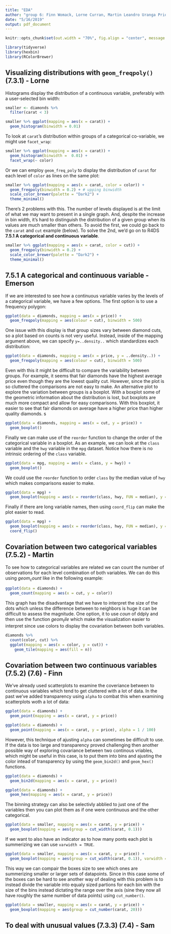 ```yaml
---
title: "EDA"
author: "group 6: Finn Womack, Lorne Curran, Martin Leandro Uranga Priore, Chenyang Duo, Emerson Webb, Jiarui Xu"
date: "5/16/2019"
output: pdf_document
---
```


```r

knitr::opts_chunk$set(out.width = "70%", fig.align = "center", message = FALSE)

library(tidyverse)
library(hexbin)
library(RColorBrewer)
```

## Visualizing distributions with `geom_freqpoly()` (7.3.1) - Lorne

Histograms display the distribution of a continuous variable, preferably with a user-selected bin width:
```r
smaller <- diamonds %>% 
  filter(carat < 3)

smaller %>% ggplot(mapping = aes(x = carat)) +
  geom_histogram(binwidth = 0.01)
```

\pagebreak

To look at `carat`'s distribution within groups of a categorical co-variable, we might use `facet_wrap`:

```r
smaller %>% ggplot(mapping = aes(x = carat)) +
  geom_histogram(binwidth =  0.01) +
  facet_wrap(~ color)
```

Or we can employ `geom_freq_poly` to display the distribution of `carat` for each level of `color` as lines on the same plot:
```r
smaller %>% ggplot(mapping = aes(x = carat, color = color)) +
  geom_freqpoly(binwidth = 0.2) + # upping binwidth
  scale_color_brewer(palette = "Dark2") +
  theme_minimal()
```

There's 2 problems with this. The number of levels displayed is at the limit of what we may want to present in a single graph. And, despite the increase in bin width, it's hard to distinguish the distribution of a given group when its values are much smaller than others. To avoid the first, we could go back to the `carat` and `cut` example (below). To solve the 2nd, we'd go on to R4DS __7.5.1 A categorical and continuous variable__.
```r
smaller %>% ggplot(mapping = aes(x = carat, color = cut)) +
  geom_freqpoly(binwidth = 0.2) +
  scale_color_brewer(palette = "Dark2") +
  theme_minimal()
```

## 7.5.1 A categorical and continuous variable - Emerson


If we are interested to see how a continuous variable varies by the levels of a categorical variable, we have a few options. The first option is to use a frequency polygon:

```r
ggplot(data = diamonds, mapping = aes(x = price)) + 
  geom_freqpoly(mapping = aes(colour = cut), binwidth = 500)
```

One issue with this display is that group sizes vary between diamond cuts, so a plot based on counts is not very useful. Instead, inside of the mapping argument above, we can specify `y=..density..` which standardizes each distribution:

```r
ggplot(data = diamonds, mapping = aes(x = price, y = ..density..)) + 
  geom_freqpoly(mapping = aes(colour = cut), binwidth = 500)
```

Even with this it might be difficult to compare the variability between groups. For example, it seems that fair diamonds have the highest average price even though they are the lowest quality cut. However, since the plot is so cluttered the comparisons are not easy to make. An alternative plot to explore the variation between groups is a boxplot. With a boxplot some of the geometric information about the distribution is lost, but boxplots are much more compact and allow for easy comparisons. With this boxplot, it easier to see that fair diamonds on average have a higher price than higher quality diamonds. s

```r
ggplot(data = diamonds, mapping = aes(x = cut, y = price)) +
  geom_boxplot()
```

Finally we can make use of the `reorder` function to change the order of the categorical variable in a boxplot. As an example, we can look at the `class` variable and the `hwy` variable in the `mpg` dataset. Notice how there is no intrinsic ordering of the `class` variable. 

```r
ggplot(data = mpg, mapping = aes(x = class, y = hwy)) +
  geom_boxplot()
```

We could use the `reorder` function to order `class` by the median value of `hwy` which makes comparisons easier to make. 

```r
ggplot(data = mpg) +
  geom_boxplot(mapping = aes(x = reorder(class, hwy, FUN = median), y = hwy))
```

Finally if there are long variable names, then using `coord_flip` can make the plot easier to read.

```r
ggplot(data = mpg) +
  geom_boxplot(mapping = aes(x = reorder(class, hwy, FUN = median), y = hwy)) +
  coord_flip()
```


\pagebreak

## Covariation between two categorical variables (7.5.2) - Martin

To see how to categorical variables are related we can count the number of observations for each level combination of both variables. We can do this using $geom_count$ like in the following example:

```r
ggplot(data = diamonds) +
  geom_count(mapping = aes(x = cut, y = color))
```
This graph has the disadvantage that we have to interpret the size of the dots which unless the difference between to neighbors is huge it can be difficult to assess the magnitude. One option, it to use $coun$ of ddply and then use the function $geom_tile$ which make the visualization easier to interpret since use colors to display the covariation between both variables.

```r
diamonds %>% 
  count(color, cut) %>%  
  ggplot(mapping = aes(x = color, y = cut)) +
    geom_tile(mapping = aes(fill = n))
```

## Covariation between two continuous variables (7.5.2) (7.6) - Finn

We've already used scatterplots to examine the coveriance between to continuous variables which tend to get cluttered with a lot of data. In the past we've added transparency using `alpha` to combat this when examining scatterplots woth a lot of data:

```r
ggplot(data = diamonds) +
  geom_point(mapping = aes(x = carat, y = price))

ggplot(data = diamonds) + 
  geom_point(mapping = aes(x = carat, y = price), alpha = 1 / 100)
```

However, this technique of ajusting `alpha` can sometimes be difficult to use. If the data is too large and transparency proved challenging then another possible way of exploring covariance between two continous vriables, which might be useful in this case, is to put them into bins and ajusting the color intead of transparency by using the `geom_bin2d()` and `geom_hex()` functions. 

```r
ggplot(data = diamonds) +
  geom_bin2d(mapping = aes(x = carat, y = price))

ggplot(data = diamonds) +
  geom_hex(mapping = aes(x = carat, y = price))
```

The binning strategy can also be selectivly abblied to just one of the variables then you can plot them as if one were continuous and the other categorical.

```r
ggplot(data = smaller, mapping = aes(x = carat, y = price)) + 
  geom_boxplot(mapping = aes(group = cut_width(carat, 0.1)))
```

If we want to also have an indicator as to how many ponts each plot is summerizing we can use `varwidth = TRUE`.

```r
ggplot(data = smaller, mapping = aes(x = carat, y = price)) + 
  geom_boxplot(mapping = aes(group = cut_width(carat, 0.1)), varwidth = TRUE)
```

This way we can compair the boxes size to see which ones are summerizing smaller or larger sets of datapoints. Since in this case some of the boxes can be hard to see another way of dealing with this problem is to instead divide the variable into equaly sized partions for each bin with the size of the bins instead dictating the range over the axis (sine they now all have roughly the same number of data points) using `cut_number()`.

```r
ggplot(data = smaller, mapping = aes(x = carat, y = price)) + 
  geom_boxplot(mapping = aes(group = cut_number(carat, 20)))
```

\pagebreak

## To deal with unusual values (7.3.3) (7.4) - Sam  
